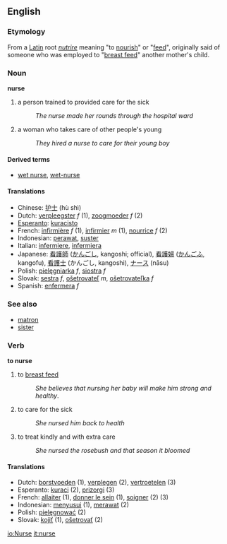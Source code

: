 ==English==
=== Etymology ===
From a [[Latin]] root ''[[nutrire]]'' meaning "to [[nourish]]" or "[[feed]]", originally said of someone who was employed to "[[breast feed]]" another mother's child.

=== Noun ===
'''nurse'''

# a person trained to provided care for the sick
#:''The nurse made her rounds through the hospital ward''
# a woman who takes care of other people's young
#:''They hired a nurse to care for their young boy''

==== Derived terms ====
*[[wet nurse]], [[wet-nurse]]

==== Translations ====
*Chinese: [[护士]] (hù shì)
*Dutch: [[verpleegster]] ''f'' (1), [[zoogmoeder]] ''f'' (2)
*[[Esperanto]]: [[kuracisto]]
*French: [[infirmière]] ''f'' (1), [[infirmier]] ''m'' (1), [[nourrice]] ''f'' (2)
*Indonesian: [[rawat|perawat]], [[suster]]
*Italian: [[infermiere]], [[infermiera]]
*Japanese: [[看護師]] ([[かんごし]], kangoshi; official), [[看護婦]] ([[かんごふ]], kangofu), [[看護士]] (かんごし, kangoshi), [[ナース]] (nāsu)
*Polish: [[pielęgniarka]] ''f'', [[siostra]] ''f''
*Slovak: [[sestra]] ''f'', [[ošetrovateľ]] ''m'', [[ošetrovateľka]] ''f''
*Spanish: [[enfermera]] ''f''

===See also===
*[[matron]]
*[[sister]]

=== Verb ===
'''to nurse'''

#  to [[breast feed]]
#:''She believes that nursing her baby will make him strong and healthy''.
# to care for the sick
#:''She nursed him back to health''
# to treat kindly and with extra care
#:''She nursed the rosebush and that season it bloomed''

==== Translations ====
*Dutch: [[borstvoeden]] (1), [[verplegen]] (2), [[vertroetelen]] (3)
*Esperanto: [[kuraci]] (2), [[prizorgi]] (3)
*French: [[allaiter]] (1), [[donner le sein]] (1), [[soigner]] (2) (3)
*Indonesian: [[susu|menyusui]] (1), [[rawat|merawat]] (2)
*Polish: [[pielęgnować]] (2)
*Slovak: [[kojiť]] (1), [[ošetrovať]] (2)
{{Wikipedia}}

[[io:Nurse]]
[[it:nurse]]